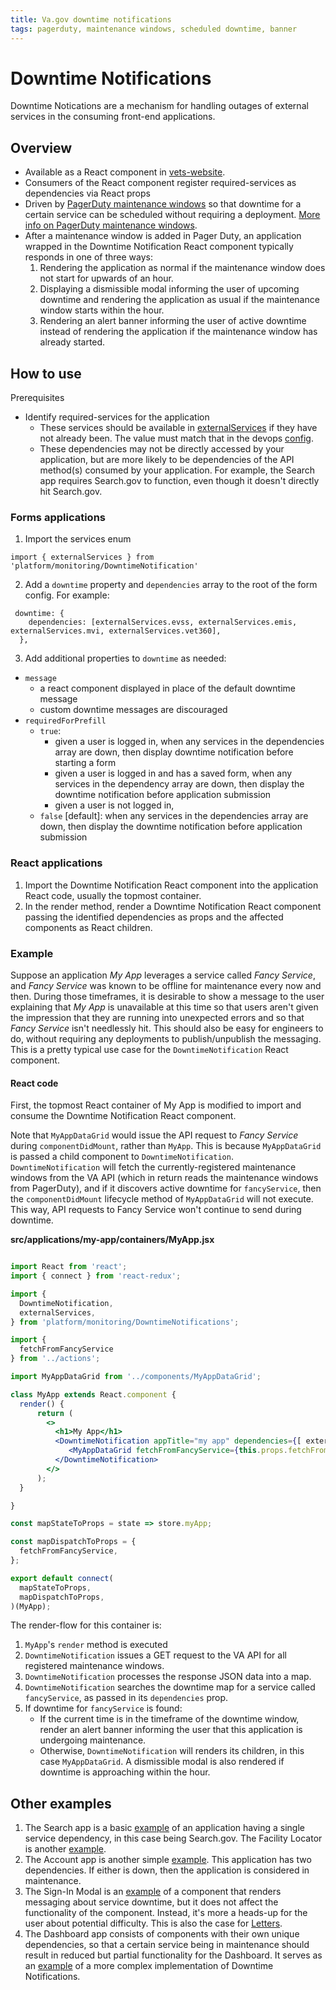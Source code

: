 ```yaml
---
title: Va.gov downtime notifications
tags: pagerduty, maintenance windows, scheduled downtime, banner
---
```


# Downtime Notifications
Downtime Notications are a mechanism for handling outages of external services in the consuming front-end applications. 

## Overview
- Available as a React component in [vets-website](https://github.com/department-of-veterans-affairs/vets-website/blob/master/src/platform/monitoring/DowntimeNotification/index.jsx).
- Consumers of the React component register required-services as dependencies via React props
- Driven by [PagerDuty maintenance windows](https://dsva.pagerduty.com/maintenance_windows) so that downtime for a certain service can be scheduled without requiring a deployment. [More info on PagerDuty maintenance windows](https://support.pagerduty.com/docs/maintenance-windows).
- After a maintenance window is added in Pager Duty, an application wrapped in the Downtime Notification React component typically responds in one of three ways:
    1. Rendering the application as normal if the maintenance window does not start for upwards of an hour.
    1. Displaying a dismissible modal informing the user of upcoming downtime and rendering the application as usual if the maintenance window starts within the hour.
    1. Rendering an alert banner informing the user of active downtime instead of rendering the application if the maintenance window has already started.

## How to use 

Prerequisites 
- Identify required-services for the application
    - These services should be available in [externalServices](https://github.com/department-of-veterans-affairs/vets-website/blob/90152b7cdf5b53d6650b44fed832995dbf7660cb/src/platform/monitoring/DowntimeNotification/config/externalServices.js) if they have not already been. The value must match that in the devops [config](https://github.com/department-of-veterans-affairs/devops/blob/a4b5432061ae60a4f77952bbe5f668a1355ee007/ansible/deployment/config/vets-api/prod-settings.local.yml.j2#L232).
    - These dependencies may not be directly accessed by your application, but are more likely to be dependencies of the API method(s) consumed by your application. For example, the Search app requires Search.gov to function, even though it doesn't directly hit Search.gov.
    
### Forms applications
1. Import the services enum
```
import { externalServices } from 'platform/monitoring/DowntimeNotification'
```
2. Add a `downtime` property and `dependencies` array to the root of the form config. For example: 
```
 downtime: {
    dependencies: [externalServices.evss, externalServices.emis, externalServices.mvi, externalServices.vet360],
  },
``` 
3. Add additional properties to `downtime` as needed:
  - `message`
    - a react component displayed in place of the default downtime message 
    - custom downtime messages are discouraged 
  - `requiredForPrefill`
    - `true`: 
      - given a user is logged in, when any services in the dependencies array are down, then display downtime notification before starting a form
      - given a user is logged in and has a saved form, when any services in the dependency array are down, then display the downtime notification before application submission
      - given a user is not logged in, 
    - `false` [default]: when any services in the dependencies array are down, then display the downtime notification before application submission

### React applications 
1. Import the Downtime Notification React component into the application React code, usually the topmost container.
1. In the render method, render a Downtime Notification React component passing the identified dependencies as props and the affected components as React children.

### Example
Suppose an application _My App_ leverages a service called _Fancy Service_, and _Fancy Service_ was known to be offline for maintenance every now and then. During those timeframes, it is desirable to show a message to the user explaining that _My App_ is unavailable at this time so that users aren't given the impression that they are running into unexpected errors and so that _Fancy Service_ isn't needlessly hit. This should also be easy for engineers to do, without requiring any deployments to publish/unpublish the messaging. This is a pretty typical use case for the `DowntimeNotification` React component.

#### React code
First, the topmost React container of My App is modified to import and consume the Downtime Notification React component. 

Note that `MyAppDataGrid` would issue the API request to *Fancy Service* during `componentDidMount`, rather than `MyApp`. This is because `MyAppDataGrid` is passed a child component to `DowntimeNotification`. `DowntimeNotification` will fetch the currently-registered maintenance windows from the VA API (which in return reads the maintenance windows from PagerDuty), and if it discovers active downtime  for `fancyService`, then the `componentDidMount` lifecycle method of `MyAppDataGrid` will not execute. This way, API requests to Fancy Service won't continue to send during downtime.

**src/applications/my-app/containers/MyApp.jsx**
```jsx

import React from 'react';
import { connect } from 'react-redux';

import {
  DowntimeNotification,
  externalServices,
} from 'platform/monitoring/DowntimeNotifications';

import {
  fetchFromFancyService
} from '../actions';

import MyAppDataGrid from '../components/MyAppDataGrid';

class MyApp extends React.component {
  render() {
      return (
        <>
          <h1>My App</h1>
          <DowntimeNotification appTitle="my app" dependencies={[ externalServices.fancyService ]}>
             <MyAppDataGrid fetchFromFancyService={this.props.fetchFromFancyService}/>
          </DowntimeNotification>
        </>
      );
  }

}

const mapStateToProps = state => store.myApp;

const mapDispatchToProps = {
  fetchFromFancyService,
};

export default connect(
  mapStateToProps,
  mapDispatchToProps,
)(MyApp);
```

The render-flow for this container is:

1. `MyApp`'s `render` method is executed
1. `DowntimeNotification` issues a GET request to the VA API for all registered maintenance windows.
1. `DowntimeNotification` processes the response JSON data into a map.
1. `DowntimeNotification` searches the downtime map for a service called `fancyService`, as passed in its `dependencies` prop.
1. If downtime for `fancyService` is found:
    - If the current time is in the timeframe of the downtime window, render an alert banner informing the user that this application is undergoing maintenance.
    - Otherwise, `DowntimeNotification` will renders its children, in this case `MyAppDataGrid`. A dismissible modal is also rendered if downtime is approaching within the hour.


## Other examples
1. The Search app is a basic [example](https://github.com/department-of-veterans-affairs/vets-website/blob/90152b7cdf5b53d6650b44fed832995dbf7660cb/src/applications/search/containers/SearchApp.jsx#L301) of an application having a single service dependency, in this case being Search.gov. The Facility Locator is another [example](https://github.com/department-of-veterans-affairs/vets-website/blob/90152b7cdf5b53d6650b44fed832995dbf7660cb/src/applications/facility-locator/containers/FacilityLocatorApp.jsx#L74).
1. The Account app is another simple [example](https://github.com/department-of-veterans-affairs/vets-website/blob/90152b7cdf5b53d6650b44fed832995dbf7660cb/src/applications/personalization/account/containers/AccountApp.jsx#L23). This application has two dependencies. If either is down, then the application is considered in maintenance.
1. The Sign-In Modal is an [example](https://github.com/department-of-veterans-affairs/vets-website/blob/90152b7cdf5b53d6650b44fed832995dbf7660cb/src/platform/user/authentication/components/SignInModal.jsx#L74) of a component that renders messaging about service downtime, but it does not affect the functionality of the component. Instead, it's more a heads-up for the user about potential difficulty. This is also the case for [Letters](https://github.com/department-of-veterans-affairs/vets-website/blob/90152b7cdf5b53d6650b44fed832995dbf7660cb/src/applications/letters/containers/LettersApp.jsx#L63).
1. The Dashboard app consists of components with their own unique dependencies, so that a certain service being in maintenance should result in reduced but partial functionality for the Dashboard. It serves as an [example](https://github.com/department-of-veterans-affairs/vets-website/blob/90152b7cdf5b53d6650b44fed832995dbf7660cb/src/applications/personalization/dashboard/containers/DashboardApp.jsx#L398) of a more complex implementation of Downtime Notifications.




